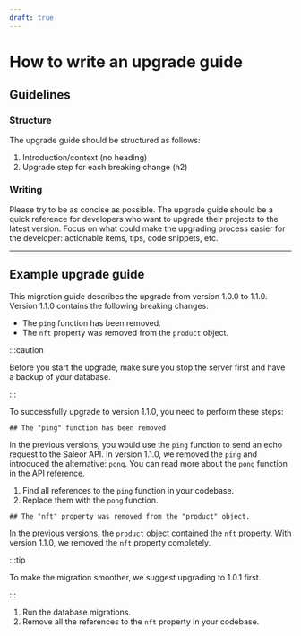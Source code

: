 ```yaml
---
draft: true
---
```


# How to write an upgrade guide

## Guidelines

### Structure

The upgrade guide should be structured as follows:

1. Introduction/context (no heading)
2. Upgrade step for each breaking change (h2)

### Writing

Please try to be as concise as possible. The upgrade guide should be a quick reference for developers who want to upgrade their projects to the latest version. Focus on what could make the upgrading process easier for the developer: actionable items, tips, code snippets, etc.

---

## Example upgrade guide

This migration guide describes the upgrade from version 1.0.0 to 1.1.0. Version 1.1.0 contains the following breaking changes:

- The `ping` function has been removed.
- The `nft` property was removed from the `product` object.

:::caution

Before you start the upgrade, make sure you stop the server first and have a backup of your database.

:::

To successfully upgrade to version 1.1.0, you need to perform these steps:

`## The "ping" function has been removed`

In the previous versions, you would use the `ping` function to send an echo request to the Saleor API. In version 1.1.0, we removed the `ping` and introduced the alternative: `pong`. You can read more about the `pong` function in the API reference.

1. Find all references to the `ping` function in your codebase.
2. Replace them with the `pong` function.

`## The "nft" property was removed from the "product" object.`

In the previous versions, the `product` object contained the `nft` property. With version 1.1.0, we removed the `nft` property completely.

:::tip

To make the migration smoother, we suggest upgrading to 1.0.1 first.

:::

1. Run the database migrations.
2. Remove all the references to the `nft` property in your codebase.

